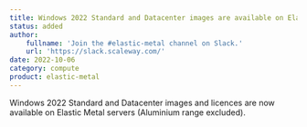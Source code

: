 ```yaml
---
title: Windows 2022 Standard and Datacenter images are available on Elastic Metal
status: added
author:
    fullname: 'Join the #elastic-metal channel on Slack.'
    url: 'https://slack.scaleway.com/'
date: 2022-10-06
category: compute
product: elastic-metal
---
```


Windows 2022 Standard and Datacenter images and licences are now available on Elastic Metal servers (Aluminium range excluded).
